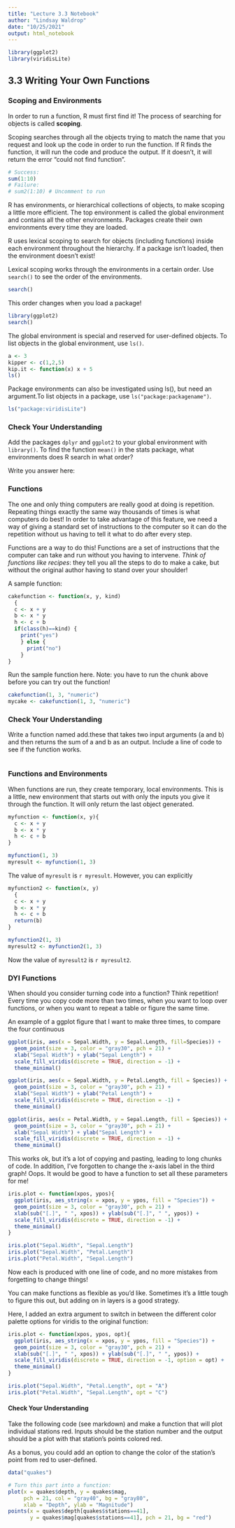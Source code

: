 ```yaml
---
title: "Lecture 3.3 Notebook"
author: "Lindsay Waldrop"
date: "10/25/2021"
output: html_notebook
---
```

```r
library(ggplot2)
library(viridisLite)
```

## 3.3 Writing Your Own Functions

### Scoping and Environments

In order to run a function, R must first find it! The process of searching for objects is called __scoping__. 

Scoping searches through all the objects trying to match the name that you request and look up the code in order to run the function. If R finds the function, it will run the code and produce the output. If it doesn’t, it will return the error “could not find function”.

```r
# Success:
sum(1:10)
# Failure:
# sum2(1:10) # Uncomment to run
```

R has environments, or hierarchical collections of objects, to make scoping a little more efficient. The top environment is called the global environment and contains all the other environments. Packages create their own environments every time they are loaded. 

R uses lexical scoping to search for objects (including functions) inside each environment throughout the hierarchy. If a package isn’t loaded, then the environment doesn’t exist! 

Lexical scoping works through the environments in a certain order. Use `search()` to see the order of the environments.

```r
search()
```

This order changes when you load a package! 

```r
library(ggplot2)
search()
```

The global environment is special and reserved for user-defined objects. To list objects in the global environment, use `ls()`.

```r
a <- 3
kipper <- c(1,2,5)
kip.it <- function(x) x + 5
ls()
```

Package environments can also be investigated using ls(), but need an argument.To list objects in a package, use `ls("package:packagename")`.

```r
ls("package:viridisLite")
```
### Check Your Understanding

Add the packages `dplyr` and `ggplot2` to your global environment with `library()`. To find the function `mean()` in the stats package, what environments does R search in what order?

Write you answer here: 


### Functions

The one and only thing computers are really good at doing is repetition. Repeating things exactly the same way thousands of times is what computers do best! In order to take advantage of this feature, we need a way of giving a standard set of instructions to the computer so it can do the repetition without us having to tell it what to do after every step.

Functions are a way to do this! Functions are a set of instructions that the computer can take and run without you having to intervene. _Think of functions like recipes_: they tell you all the steps to do to make a cake, but without the original author having to stand over your shoulder! 

A sample function:

```r
cakefunction <- function(x, y, kind)
  {
  c <- x + y
  b <- x * y
  h <- c + b
  if(class(h)==kind) {
    print("yes")
    } else {
      print("no")
    }
}
```

Run the sample function here. Note: you have to run the chunk above before you can try out the function!
```r
cakefunction(1, 3, "numeric")
mycake <- cakefunction(1, 3, "numeric")
```

### Check Your Understanding

Write a function named add.these that takes two input arguments (a and b) and then returns the sum of a and b as an output. Include a line of code to see if the function works.

```r

```

### Functions and Environments

When functions are run, they create temporary, local environments. This is a little, new environment that starts out with only the inputs you give it through the function. It will only return the last object generated.

```r
myfunction <- function(x, y){
  c <- x + y
  b <- x * y
  h <- c + b
}

myfunction(1, 3)
myresult <- myfunction(1, 3)
```

The value of `myresult` is `r myresult`. However, you can explicitly

```r
myfunction2 <- function(x, y)
  {
  c <- x + y
  b <- x * y
  h <- c + b
  return(b)
}

myfunction2(1, 3)
myresult2 <- myfunction2(1, 3)
```

Now the value of `myresult2` is `r myresult2`.

### DYI Functions

When should you consider turning code into a function? Think repetition! Every time you copy code more than two times, when you want to loop over functions, or when you want to repeat a table or figure the same time. 

An example of a ggplot figure that I want to make three times, to compare the four continuous 
```r
ggplot(iris, aes(x = Sepal.Width, y = Sepal.Length, fill=Species)) + 
  geom_point(size = 3, color = "gray30", pch = 21) +
  xlab("Sepal Width") + ylab("Sepal Length") +
  scale_fill_viridis(discrete = TRUE, direction = -1) +
  theme_minimal()

ggplot(iris, aes(x = Sepal.Width, y = Petal.Length, fill = Species)) +
  geom_point(size = 3, color = "gray30", pch = 21) +
  xlab("Sepal Width") + ylab("Petal Length") +
  scale_fill_viridis(discrete = TRUE, direction = -1) +
  theme_minimal()

ggplot(iris, aes(x = Petal.Width, y = Sepal.Length, fill = Species)) +
  geom_point(size = 3, color = "gray30", pch = 21) +
  xlab("Sepal Width") + ylab("Sepal Length") +
  scale_fill_viridis(discrete = TRUE, direction = -1) +
  theme_minimal()
```

This works ok, but it's a lot of copying and pasting, leading to long chunks of code. In addition, I've forgotten to change the x-axis label in the third graph! Oops. It would be good to have a function to set all these parameters for me! 

```r
iris.plot <- function(xpos, ypos){
  ggplot(iris, aes_string(x = xpos, y = ypos, fill = "Species")) + 
  geom_point(size = 3, color = "gray30", pch = 21) +
  xlab(sub("[.]", " ", xpos)) + ylab(sub("[.]", " ", ypos)) +
  scale_fill_viridis(discrete = TRUE, direction = -1) +
  theme_minimal()
}

iris.plot("Sepal.Width", "Sepal.Length")
iris.plot("Sepal.Width", "Petal.Length")
iris.plot("Petal.Width", "Sepal.Length")
```

Now each is produced with one line of code, and no more mistakes from forgetting to change things!

You can make functions as flexible as you'd like. Sometimes it's a little tough to figure this out, but adding on in layers is a good strategy. 

Here, I added an extra argument to switch in between the different color palette options for viridis to the original function:

```r
iris.plot <- function(xpos, ypos, opt){
  ggplot(iris, aes_string(x = xpos, y = ypos, fill = "Species")) + 
  geom_point(size = 3, color = "gray30", pch = 21) +
  xlab(sub("[.]", " ", xpos)) + ylab(sub("[.]", " ", ypos)) +
  scale_fill_viridis(discrete = TRUE, direction = -1, option = opt) +
  theme_minimal()
}

iris.plot("Sepal.Width", "Petal.Length", opt = "A")
iris.plot("Petal.Width", "Sepal.Length", opt = "C")
```

#### Check Your Understanding

Take the following code (see markdown) and make a function that will plot individual stations red. Inputs should be the station number and the output should be a plot with that station’s points colored red. 

As a bonus, you could add an option to change the color of the station's point from red to user-defined. 

```r
data("quakes")

# Turn this part into a function:
plot(x = quakes$depth, y = quakes$mag, 
     pch = 21, col = "gray40", bg = "gray80",
     xlab = "Depth", ylab = "Magnitude")
points(x = quakes$depth[quakes$stations==41], 
       y = quakes$mag[quakes$stations==41], pch = 21, bg = "red")
```